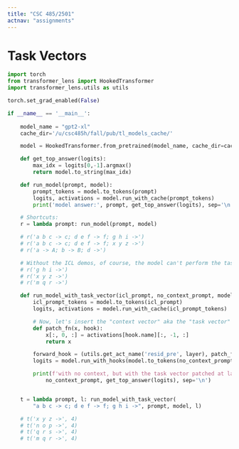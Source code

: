 ```yaml
---
title: "CSC 485/2501"
actnav: "assignments"
---
```


# Task Vectors

```python
import torch
from transformer_lens import HookedTransformer
import transformer_lens.utils as utils

torch.set_grad_enabled(False)

if __name__ == '__main__':
    
    model_name = "gpt2-xl"
    cache_dir='/u/csc485h/fall/pub/tl_models_cache/'

    model = HookedTransformer.from_pretrained(model_name, cache_dir=cache_dir)

    def get_top_answer(logits):
        max_idx = logits[0,-1].argmax()
        return model.to_string(max_idx)

    def run_model(prompt, model):
        prompt_tokens = model.to_tokens(prompt)
        logits, activations = model.run_with_cache(prompt_tokens)
        print('model answer:', prompt, get_top_answer(logits), sep='\n')

    # Shortcuts:
    r = lambda prompt: run_model(prompt, model)

    # r('a b c -> c; d e f -> f; g h i ->')
    # r('a b c -> c; d e f -> f; x y z ->')
    # r('a -> A; b -> B; d ->')

    # Without the ICL demos, of course, the model can't perform the task
    # r('g h i ->')
    # r('x y z ->')
    # r('m q r ->')

    def run_model_with_task_vector(icl_prompt, no_context_prompt, model, layer):
        icl_prompt_tokens = model.to_tokens(icl_prompt)
        logits, activations = model.run_with_cache(icl_prompt_tokens)

        # Now, let's insert the "context vector" aka the "task vector" to the model's inference process
        def patch_fn(x, hook):
            x[:, 0, :] = activations[hook.name][:, -1, :]
            return x

        forward_hook = (utils.get_act_name('resid_pre', layer), patch_fn)
        logits = model.run_with_hooks(model.to_tokens(no_context_prompt), fwd_hooks=[forward_hook])

        print(f'with no context, but with the task vector patched at layer {layer}, the model answers:',
            no_context_prompt, get_top_answer(logits), sep='\n')


    t = lambda prompt, l: run_model_with_task_vector(
        "a b c -> c; d e f -> f; g h i ->", prompt, model, l)

    # t('x y z ->', 4)
    # t('n o p ->', 4)
    # t('q r s ->', 4)
    # t('m q r ->', 4)
```
